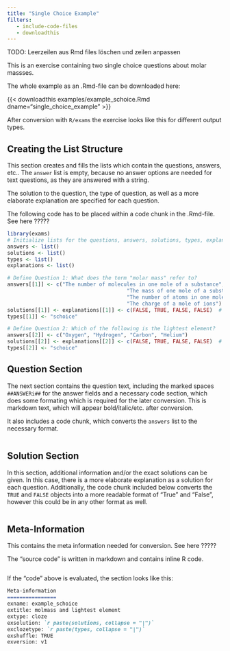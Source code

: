 ```yaml
---
title: "Single Choice Example"
filters:
   - include-code-files
   - downloadthis
---
```


TODO: Leerzeilen aus Rmd files löschen und zeilen anpassen 

This is an exercise containing two single choice questions about molar massses. 

The whole example as an .Rmd-file can be downloaded here: 

{{< downloadthis examples/example_schoice.Rmd dname="single_choice_example" >}}

After conversion with `R/exams` the exercise looks like this for different output types. 

## Creating the List Structure  

This section creates and fills the lists which contain the questions, answers, etc.. The `answer` list is empty, because no answer options are needed for text questions, as they are answered with a string. 

The solution to the question, the type of question, as well as a more elaborate explanation are specified for each question. 

::: callout-warning 
The following code has to be placed within a code chunk in the .Rmd-file. See here ????? 
:::

```r
library(exams)
# Initialize lists for the questions, answers, solutions, types, explanations (tolerances are not needed if there are no numeric questions)
answers <- list()
solutions <- list()
types <- list()
explanations <- list()

# Define Question 1: What does the term "molar mass" refer to?
answers[[1]] <- c("The number of molecules in one mole of a substance",
                                       "The mass of one mole of a substance",
                                       "The number of atoms in one mole of a substance",
                                       "The charge of a mole of ions")
solutions[[1]] <- explanations[[1]] <- c(FALSE, TRUE, FALSE, FALSE)  # The second option is correct
types[[1]] <- "schoice"

# Define Question 2: Which of the following is the lightest element?
answers[[2]] <- c("Oxygen", "Hydrogen", "Carbon", "Helium")
solutions[[2]] <- explanations[[2]] <- c(FALSE, TRUE, FALSE, FALSE)  # The second option (Hydrogen) is correct
types[[2]] <- "schoice"

```

## Question Section 

The next section contains the question text, including the marked spaces `##ANSWERi##` for the answer fields and a necessary code section, which does some formating which is required for the later conversion. This is markdown text, which will appear bold/italic/etc. after conversion. 

It also includes a code chunk, which converts the `answers` list to the necessary format. 

```.markdown
```

## Solution Section 

In this section, additional information and/or the exact solutions can be given. In this case, there is a more elaborate explanation as a solution for each question. Additionally, the code chunk included below converts the `TRUE` and `FALSE` objects into a more readable format of "True" and "False", however this could be in any other format as well. 

```.markdown
```

## Meta-Information 

This contains the meta information needed for conversion. See here ????? 

The "source code" is written in markdown and contains inline R code.

```.markdown
```

If the "code" above is evaluated, the section looks like this: 

```markdown 
Meta-information
================
exname: example_schoice
extitle: molmass and lightest element
extype: cloze
exsolution: `r paste(solutions, collapse = "|")`
exclozetype: `r paste(types, collapse = "|")`
exshuffle: TRUE
exversion: v1
```